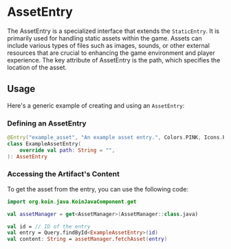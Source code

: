 # AssetEntry
The AssetEntry is a specialized interface that extends the `StaticEntry`.
It is primarily used for handling static assets within the game. 
Assets can include various types of files such as images, sounds, or other external resources that are crucial to enhancing the game environment and player experience.
The key attribute of AssetEntry is the path, which specifies the location of the asset.

## Usage
Here's a generic example of creating and using an `AssetEntry`:

### Defining an AssetEntry
```kotlin
@Entry("example_asset", "An example asset entry.", Colors.PINK, Icons.PERSON_WALKING)
class ExampleAssetEntry(
    override val path: String = "",
): AssetEntry
```

### Accessing the Artifact's Content

To get the asset from the entry, you can use the following code:
```kotlin
import org.koin.java.KoinJavaComponent.get

val assetManager = get<AssetManager>(AssetManager::class.java)

val id = // ID of the entry
val entry = Query.findById<ExampleAssetEntry>(id)
val content: String = assetManager.fetchAsset(entry)
```
